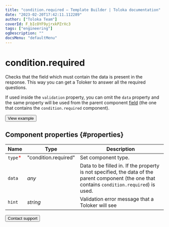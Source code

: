 ```yaml
---
title: "condition.required — Template Builder | Toloka documentation"
date: "2023-02-20T17:42:11.112289"
author: ["Toloka Team"]
coverId: F_bIcOYF9yjrxkPZrXc3
tags: ["engineering"]
ogDescription: ""
docsMenu: "defaultMenu"
---
```



# condition.required

Checks that the field which must contain the data is present in the response. This way you can get a Toloker to answer all the required questions.

If used inside the `validation` property, you can omit the `data` property and the same property will be used from the parent component [field](/docs/template-builder/reference/fields) (the one that contains the `condition.required` component).

<Button themeColor="light" view="default" size="l" type="link" url="https://ya.cc/t/td7VbsVy3tweoh">View example</Button>

## Component properties {#properties}

**Name** | **Type** | **Description**
----- | ----- | -----
`type`<span style="color: red">\*</span> | "condition.required" | Set component type.
`data` | _any_ | Data to be filled in. If the property is not specified, the data of the parent component (the one that contains `condition.required`) is used.
`hint` | _string_ | Validation error message that a Toloker will see

<Button themeColor="light" view="default" size="l" type="link" url="/docs/guide/troubleshooting/support?form-source=template-builder-reference-condition-required">Contact support</Button>
